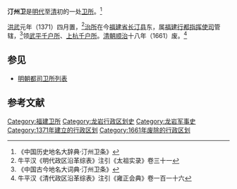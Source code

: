 '''汀州卫'''是[[明代|明代]]至[[清朝|清]]初的一处[[卫所|卫所]]。<ref>《中国历史地名大辞典·汀州卫条》</ref>

[[洪武|洪武]]元年（1371）四月置，<ref>牛平汉《明代政区沿革综表》注引《太祖实录》卷三十一</ref>[[治所|治所]]在今[[福建省|福建省]][[长汀县|长汀县]]东，属[[福建行都指挥使司|福建行都指挥使司]]管辖，<ref>《中国古今地名大词典·汀州卫条》</ref>领[[武平千户所|武平千户所]]、[[上杭千户所|上杭千户所]]。[[清朝|清朝]][[顺治|顺治]]十八年（1661）废。<ref>牛平汉《清代政区沿革综表》注引《雍正会典》卷一百一十六</ref>

==参见==
*[[明朝都司卫所列表|明朝都司卫所列表]]

==参考文献==
{{Reflist}}

{{福建行政区划小作品}}
[[Category:福建卫所|Category:福建卫所]]
[[Category:龙岩行政区划史|Category:龙岩行政区划史]]
[[Category:龙岩军事史|Category:龙岩军事史]]
[[Category:1371年建立的行政区划|Category:1371年建立的行政区划]]
[[Category:1661年废除的行政区划|Category:1661年废除的行政区划]]